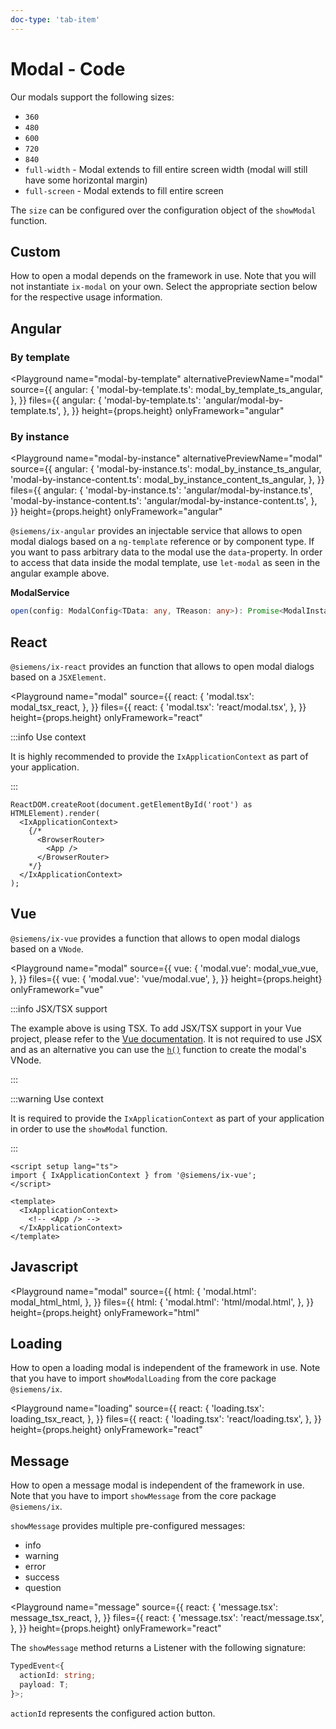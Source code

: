 ```yaml
---
doc-type: 'tab-item'
---
```





# Modal - Code

Our modals support the following sizes:

- `360`
- `480`
- `600`
- `720`
- `840`
- `full-width` - Modal extends to fill entire screen width (modal will still have some horizontal margin)
- `full-screen` - Modal extends to fill entire screen

The `size` can be configured over the configuration object of the `showModal` function.

<ModalSizesPlayground height="19rem" />

## Custom

How to open a modal depends on the framework in use. Note that you will not instantiate `ix-modal` on your own.
Select the appropriate section below for the respective usage information.

## Angular

### By template

<Playground
  name="modal-by-template"
  alternativePreviewName="modal"
  source={{
    angular: {
      'modal-by-template.ts': modal_by_template_ts_angular,
    },
  }}
  files={{
    angular: {
      'modal-by-template.ts': 'angular/modal-by-template.ts',
    },
  }}
  height={props.height}
  onlyFramework="angular"
></Playground>

### By instance

<Playground
  name="modal-by-instance"
  alternativePreviewName="modal"
  source={{
    angular: {
      'modal-by-instance.ts': modal_by_instance_ts_angular,
      'modal-by-instance-content.ts': modal_by_instance_content_ts_angular,
    },
  }}
  files={{
    angular: {
      'modal-by-instance.ts': 'angular/modal-by-instance.ts',
      'modal-by-instance-content.ts': 'angular/modal-by-instance-content.ts',
    },
  }}
  height={props.height}
  onlyFramework="angular"
></Playground>

`@siemens/ix-angular` provides an injectable service that allows to open modal dialogs based on a `ng-template` reference or by component type.
If you want to pass arbitrary data to the modal use the `data`-property. In order to access that data inside the modal template, use `let-modal` as seen in the angular example above.

**ModalService**

```ts
open(config: ModalConfig<TData: any, TReason: any>): Promise<ModalInstance<TData>>
```

## React

`@siemens/ix-react` provides an function that allows to open modal dialogs based on a `JSXElement`.

<Playground
  name="modal"
  source={{
    react: {
      'modal.tsx': modal_tsx_react,
    },
  }}
  files={{
    react: {
      'modal.tsx': 'react/modal.tsx',
    },
  }}
  height={props.height}
  onlyFramework="react"
></Playground>

:::info Use context

It is highly recommended to provide the `IxApplicationContext` as part of your application.

:::

```tsx
ReactDOM.createRoot(document.getElementById('root') as HTMLElement).render(
  <IxApplicationContext>
    {/*
      <BrowserRouter>
        <App />
      </BrowserRouter>
    */}
  </IxApplicationContext>
);
```

## Vue

`@siemens/ix-vue` provides a function that allows to open modal dialogs based on a `VNode`.

<Playground
  name="modal"
  source={{
    vue: {
      'modal.vue': modal_vue_vue,
    },
  }}
  files={{
    vue: {
      'modal.vue': 'vue/modal.vue',
    },
  }}
  height={props.height}
  onlyFramework="vue"
></Playground>

:::info JSX/TSX support

The example above is using TSX. To add JSX/TSX support in your Vue project,
please refer to the [Vue documentation](https://vuejs.org/guide/extras/render-function.html#jsx-tsx).
It is not required to use JSX and as an alternative you can use
the [`h()`](https://vuejs.org/guide/extras/render-function.html#creating-vnodes) function to create the modal's VNode.

:::

:::warning Use context

It is required to provide the `IxApplicationContext` as part of your application in order to use the `showModal` function.

:::

```vue
<script setup lang="ts">
import { IxApplicationContext } from '@siemens/ix-vue';
</script>

<template>
  <IxApplicationContext>
    <!-- <App /> -->
  </IxApplicationContext>
</template>
```

## Javascript

<Playground
  name="modal"
  source={{
    html: {
      'modal.html': modal_html_html,
    },
  }}
  files={{
    html: {
      'modal.html': 'html/modal.html',
    },
  }}
  height={props.height}
  onlyFramework="html"
></Playground>

## Loading

How to open a loading modal is independent of the framework in use. Note that you have to import `showModalLoading` from the core package `@siemens/ix`.

<Playground
  name="loading"
  source={{
    react: {
      'loading.tsx': loading_tsx_react,
    },
  }}
  files={{
    react: {
      'loading.tsx': 'react/loading.tsx',
    },
  }}
  height={props.height}
  onlyFramework="react"
></Playground>

## Message

How to open a message modal is independent of the framework in use. Note that you have to import `showMessage` from the core package `@siemens/ix`.

`showMessage` provides multiple pre-configured messages:

- info
- warning
- error
- success
- question

<Playground
  name="message"
  source={{
    react: {
      'message.tsx': message_tsx_react,
    },
  }}
  files={{
    react: {
      'message.tsx': 'react/message.tsx',
    },
  }}
  height={props.height}
  onlyFramework="react"
></Playground>

The `showMessage` method returns a Listener with the following signature:

```ts
TypedEvent<{
  actionId: string;
  payload: T;
}>;
```

`actionId` represents the configured action button.

<PropsHeaderJavaScriptApi />
<ModalConfig />
<ModalInstance />
<ModalService />
